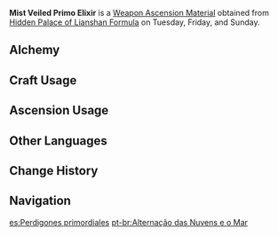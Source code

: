 {{Item Infobox
|id           = 114020
|image        = Item Mist Veiled Primo Elixir.png
|type         = Weapon Ascension Materials
|invCategory  = Character Development Items
|group        = Elixirs
|rarity       = 5
|description  = An elixir of the highest quality. It embodies a state of intertwining order and chaos, and is said to mirror how the world was when it was first created. Of course, a certain someone knows that this was not the case.
|day1         = Tuesday
|day2         = Friday
|day3         = Sunday
|source1      = Hidden Palace of Lianshan Formula
|source2      = [[Alchemy]]
}}
'''Mist Veiled Primo Elixir''' is a [[Weapon Ascension Material]] obtained from [[Hidden Palace of Lianshan Formula]] on Tuesday, Friday, and Sunday.
==Alchemy==
{{Recipe
|type = Crafting
|Mist Veiled Gold Elixir = 3
|Mora = 1,075
|sort = Mist Veiled Gold Elixir,Mora
}}
==Craft Usage==
{{Craft Usage}}

==Ascension Usage==
{{Ascension Usage}}

==Other Languages==
{{Other Languages
|en      = Mist Veiled Primo Elixir
|zhs     = 雾海云间的转还
|zhs_rm  = Wù Hǎi Yún Jiān de Zhuǎn Huán
|zht     = 霧海雲間的轉還
|zht_rm  = Wù Hǎi Yún Jiān de Zhuǎn Huán
|zh_tl   = Restoration Among the Sea of Fog and the Clouds
|ja      = 霧海雲間の転還
|ja_rm   = Mukai Kumoma no Tenkan{{Assumed}}
|ja_tl   = Restoration of the Sea of Fog Between Clouds{{Sino}}
|ko      = 안개구름 속의 전환
|ko_rm   = Angaegureum Sok-ui Jeonhwan
|ko_tl   = Restoration Among the Stratus Clouds
|es      = Perdigones primordiales
|es_tl   = 
|fr      = Or karstique
|fr_tl   = Karstic Gold
|ru      = Примо эликсир Заоблачного моря
|ru_tl   = 
|th      = Mist Veiled Primo Elixir
|vi      = Sự Chuyển Dời Của Biển Sương Mù
|vi_tl   = 
|de      = Wunderkugel des Nebelschleiers
|de_tl   = Miracle Sphere of the Mist Veil
|id      = Mist Veiled Primo Elixir
|pt      = Alternação das Nuvens e o Mar
|pt_tl   = 
}}

==Change History==
{{Change History|1.0}}

==Navigation==
{{Development Item Navbox|Weapon Materials}}

[[es:Perdigones primordiales]]
[[pt-br:Alternação das Nuvens e o Mar]]
